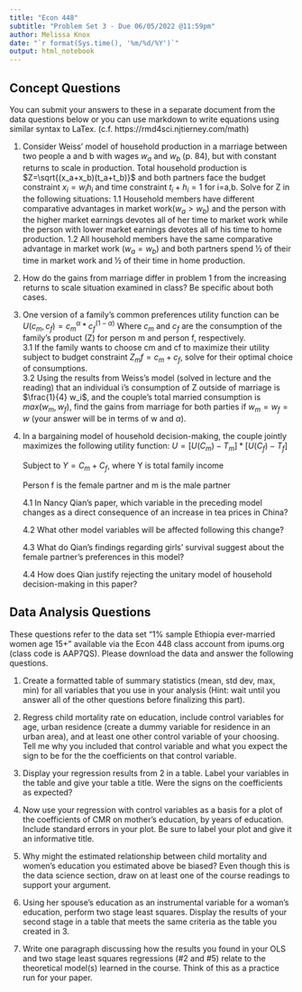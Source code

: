 ---
title: "Econ 448"
subtitle: "Problem Set 3 - Due 06/05/2022 @11:59pm"
author: Melissa Knox
date: "`r format(Sys.time(), '%m/%d/%Y')`"
output: html_notebook  
---
## Concept Questions

You can submit your answers to these in a separate document from the data questions below or you can use markdown to write equations using similar syntax to LaTex.  (c.f. https://rmd4sci.njtierney.com/math)

1.	Consider Weiss’ model of household production in a marriage between two people a and b with wages $w_a$ and $w_b$ (p. 84), but with constant returns to scale in production.  Total household production is $Z=\sqrt{(x_a+x_b)(t_a+t_b)}$ and both partners face the budget constraint $x_i=w_ih_i$ and time constraint $t_i+h_i=1$ for i=a,b.  Solve for Z in the following situations:
	1.1 Household members have different comparative advantages in market work($w_a>w_b$) and the person with the higher market earnings devotes all of her time to market work while the person with lower market earnings devotes all of his time to home production.
	1.2 All household members have the same comparative advantage in market work ($w_a=w_b$) and both partners spend ½ of their time in market work and ½ of their time in home production.

2. How do the gains from marriage differ in problem 1 from the increasing returns to scale situation examined in class?  Be specific about both cases.

3. One version of a family’s common preferences utility function can be 
$U(c_m,c_f )=c_m^\alpha*c_f^{(1-\alpha)}$
Where $c_m$ and $c_f$ are the consumption of the family’s product (Z) for person m and person f, respectively.  
  3.1 If the family wants to choose cm and cf to maximize their utility subject to budget constraint $Z_mf=c_m+c_f$, solve for their optimal choice of consumptions.   
	3.2 Using the results from Weiss’s model (solved in lecture and the reading) that an individual i’s consumption of Z outside of marriage is $\frac{1}{4} w_i$, and the couple’s total married consumption is $max(w_m,w_f)$, find the gains from marriage for both parties if $w_m=w_f=w$ (your answer will be in terms of w and $\alpha$).

4. In a bargaining model of household decision-making, the couple jointly maximizes the following utility function:
$U=[U(C_m)- T_m]*[U(C_f)- T_f]$

    Subject to $Y= C_m+C_f$, where Y is total family income
    
    Person f is the female partner and m is the male partner

    4.1 In Nancy Qian’s paper, which variable in the preceding model changes as a direct                  consequence of an increase in tea prices in China?
    
    4.2 What other model variables will be affected following this change?
    
    4.3 What do Qian’s findings regarding girls’ survival suggest about the female partner’s             preferences in this model?
    
    4.4 How does Qian justify rejecting the unitary model of household decision-making in this             paper?

## Data Analysis Questions

These questions refer to the data set "1% sample Ethiopia ever-married women age 15+" available via the Econ 448 class account from ipums.org (class code is AAP7QS).  Please download the data and answer the following questions.

1. Create a formatted table of summary statistics (mean, std dev, max, min) for all variables that you use in your analysis (Hint: wait until you answer all of the other questions before finalizing this part).

2. Regress child mortality rate on education, include control variables for age, urban residence (create a dummy variable for residence in an urban area), and at least one other control variable of your choosing.  Tell me why you included that control variable and what you expect the sign to be for the the coefficients on that control variable.

3. Display your regression results from 2 in a table.  Label your variables in the table and give your table a title.  Were the signs on the coefficients as expected? 

4. Now use your regression with control variables as a basis for a plot of the coefficients of CMR on mother's education, by years of education.  Include standard errors in your plot.  Be sure to label your plot and give it an informative title.

5. Why might the estimated relationship between child mortality and women's education you estimated above be biased? Even though this is the data science section, draw on at least one of the course readings to support your argument.

6. Using her spouse's education as an instrumental variable for a woman's education, perform two stage least squares.  Display the results of your second stage in a table that meets the same criteria as the table you created in 3.

7. Write one paragraph discussing how the results you found in your OLS and two stage least squares regressions (#2 and #5) relate to the theoretical model(s) learned in the course. Think of this as a practice run for your paper.

